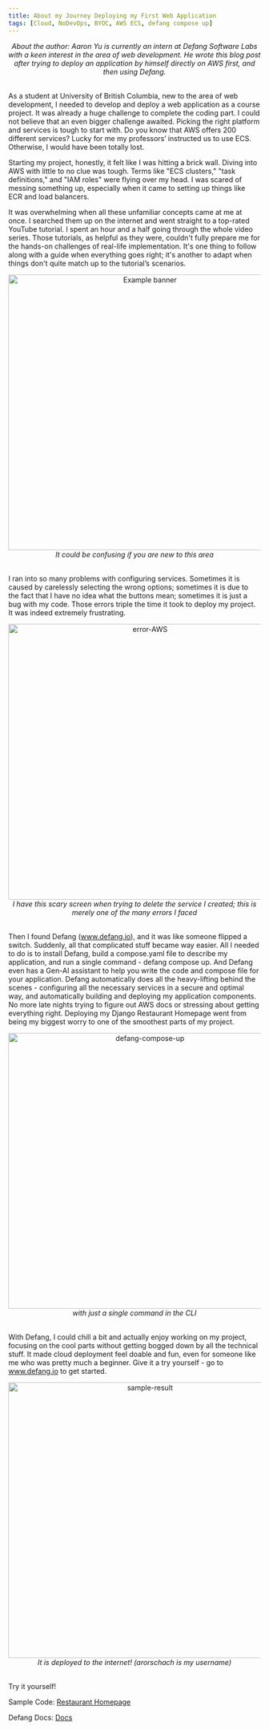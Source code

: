 ```yaml
---
title: About my Journey Deploying my First Web Application
tags: [Cloud, NoDevOps, BYOC, AWS ECS, defang compose up]
---
```

<div align="center">
    <em>About the author: Aaron Yu is currently an intern at Defang Software Labs with a keen interest in the area of web development. He wrote this blog post after trying to deploy an application by himself directly on AWS first, and then using Defang.</em>
</div>
<br/>

As a student at University of British Columbia, new to the area of web development, I needed to develop and deploy a web application as a course project. It was already a huge challenge to complete the coding part. I could not believe that an even bigger challenge awaited. Picking the right platform and services is tough to start with. Do you know that AWS offers 200 different services? Lucky for me my professors’ instructed us to use ECS. Otherwise, I would have been totally lost.

Starting my project, honestly, it felt like I was hitting a brick wall. Diving into AWS with little to no clue was tough. Terms like "ECS clusters," "task definitions," and "IAM roles" were flying over my head. I was scared of messing something up, especially when it came to setting up things like ECR and load balancers.

It was overwhelming when all these unfamiliar concepts came at me at once. I searched them up on the internet and went straight to a top-rated YouTube tutorial. I spent an hour and a half going through the whole video series. Those tutorials, as helpful as they were, couldn't fully prepare me for the hands-on challenges of real-life implementation. It's one thing to follow along with a guide when everything goes right; it's another to adapt when things don't quite match up to the tutorial’s scenarios.


<div align="center">
    <img src="/img/how-AWS-looks.png" alt="Example banner" width="550px"/>
</div>

<div align="center">
   <em>It could be confusing if you are new to this area</em>
</div>
<br/>

I ran into so many problems with configuring services. Sometimes it is caused by carelessly selecting the wrong options; sometimes it is due to the fact that I have no idea what the buttons mean; sometimes it is just a bug with my code. Those errors triple the time it took to deploy my project. It was indeed extremely frustrating.

<div align="center">
    <img src="/img/error-AWS.png" alt="error-AWS" width="550px"/>
</div>

<div align="center">
    <em>I have this scary screen when trying to delete the service I created; this is merely one of the many errors I faced</em>
</div>
<br/>

Then I found Defang (www.defang.io), and it was like someone flipped a switch. Suddenly, all that complicated stuff became way easier. All I needed to do is to install Defang, build a compose.yaml file to describe my application, and run a single command - defang compose up. And Defang even has a Gen-AI assistant to help you write the code and compose file for your application. Defang automatically does all the heavy-lifting behind the scenes - configuring all the necessary services in a secure and optimal way, and automatically building and deploying my application components. No more late nights trying to figure out AWS docs or stressing about getting everything right. Deploying my Django Restaurant Homepage went from being my biggest worry to one of the smoothest parts of my project.


<div align="center">
    <img src="/img/defang-compose-up.png" alt="defang-compose-up" width="550px"/>
</div>

<div align="center">
    <em>with just a single command in the CLI</em>
</div>
<br/>

With Defang, I could chill a bit and actually enjoy working on my project, focusing on the cool parts without getting bogged down by all the technical stuff. It made cloud deployment feel doable and fun, even for someone like me who was pretty much a beginner. Give it a try yourself - go to www.defang.io to get started.


<div align="center">
    <img src="/img/sample-result.png" alt="sample-result" width="550px"/>
</div>

<div align="center">
   <em>It is deployed to the internet! (arorschach is my username)</em>
</div>
<br/>

Try it yourself!

Sample Code: [Restaurant Homepage](https://github.com/HongchenY/Sample-Restaurant-Homepage)

Defang Docs: [Docs](https://docs.defang.io/docs/intro)
